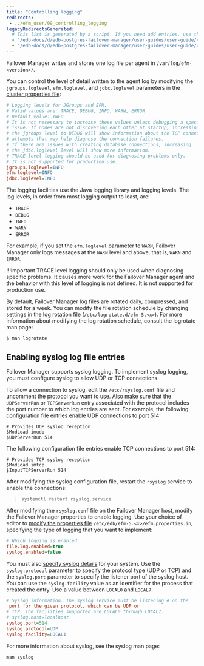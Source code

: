 ```yaml
---
title: "Controlling logging"
redirects:
 - ../efm_user/09_controlling_logging
legacyRedirectsGenerated:
  # This list is generated by a script. If you need add entries, use the `legacyRedirects` key.
  - "/edb-docs/d/edb-postgres-failover-manager/user-guides/user-guide/4.0/controlling_logging.html"
  - "/edb-docs/d/edb-postgres-failover-manager/user-guides/user-guide/4.1/controlling_logging.html"
---
```


<div id="controlling_logging" class="registered_link"></div>

Failover Manager writes and stores one log file per agent in `/var/log/efm-<version>/`.

You can control the level of detail written to the agent log by modifying the `jgroups.loglevel`, `efm.loglevel`, and `jdbc.loglevel` parameters in the [cluster properties file](04_configuring_efm/01_cluster_properties/#loglevel):

```ini
# Logging levels for JGroups and EFM.
# Valid values are: TRACE, DEBUG, INFO, WARN, ERROR
# Default value: INFO
# It is not necessary to increase these values unless debugging a specific
# issue. If nodes are not discovering each other at startup, increasing
# the jgroups level to DEBUG will show information about the TCP connection
# attempts that may help diagnose the connection failures.
# If there are issues with creating database connections, increasing
# the jdbc.loglevel level will show more information.
# TRACE level logging should be used for diagnosing problems only.
# It is not supported for production use.
jgroups.loglevel=INFO
efm.loglevel=INFO
jdbc.loglevel=INFO
```

The logging facilities use the Java logging library and logging levels. The log levels, in order from most logging output to least, are:

-   `TRACE`
-   `DEBUG`
-   `INFO`
-   `WARN`
-   `ERROR`

For example, if you set the `efm.loglevel` parameter to `WARN`, Failover Manager only logs messages at the `WARN` level and above, that is, `WARN` and `ERROR`.

!!!important
   TRACE level logging should only be used when diagnosing specific problems. It causes more work for the Failover Manager agent and the behavior with this level of logging is not defined. It is not supported for production use.

By default, Failover Manager log files are rotated daily, compressed, and stored for a week. You can modify the file rotation schedule by changing settings in the log rotation file (`/etc/logrotate.d/efm-5.<x>`). For more information about modifying the log rotation schedule, consult the logrotate man page:

```shell
$ man logrotate
```

<div id="enabling_syslog" class="registered_link"></div>

## Enabling syslog log file entries

Failover Manager supports syslog logging. To implement syslog logging, you must configure syslog to allow UDP or TCP connections.

To allow a connection to syslog, edit the `/etc/rsyslog.conf` file and uncomment the protocol you want to use. Also make sure that the `UDPServerRun` or `TCPServerRun` entry associated with the protocol includes the port number to which log entries are sent. For example, the following configuration file entries enable UDP connections to port 514:

```shell
# Provides UDP syslog reception
$ModLoad imudp
$UDPServerRun 514
```

The following configuration file entries enable TCP connections to port 514:

```shell
# Provides TCP syslog reception
$ModLoad imtcp
$InputTCPServerRun 514
```

After modifying the syslog configuration file, restart the `rsyslog` service to enable the connections:

> `systemctl restart rsyslog.service`

After modifying the `rsyslog.conf` file on the Failover Manager host, modify the Failover Manager properties to enable logging. Use your choice of editor to [modify the properties file](04_configuring_efm/01_cluster_properties/#logtype_enabled) `/etc/edb/efm-5.<x>/efm.properties.in`, specifying the type of logging that you want to implement:

```ini
# Which logging is enabled.
file.log.enabled=true
syslog.enabled=false
```

You must also [specify syslog details](04_configuring_efm/01_cluster_properties/#syslog_logging) for your system. Use the `syslog.protocol` parameter to specify the protocol type (UDP or TCP) and the `syslog.port` parameter to specify the listener port of the syslog host. You can use the `syslog.facility` value as an identifier for the process that created the entry. Use a value between `LOCAL0` and `LOCAL7`.

```ini
# Syslog information. The syslog service must be listening # on the
 port for the given protocol, which can be UDP or
# TCP. The facilities supported are LOCAL0 through LOCAL7.
# syslog.host=localhost
syslog.port=514
syslog.protocol=UDP
syslog.facility=LOCAL1
```

For more information about syslog, see the syslog man page:

 `man syslog`
